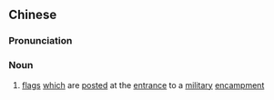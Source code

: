 {{also|门旗}}
==Chinese==
{{zh-forms|s=门旗}}

===Pronunciation===
{{zh-pron
|m=ménqí
|cat=n
}}

===Noun===
{{zh-noun}}

# {{lb|zh|archaic}} [[flag]]s [[which]] are [[posted]] at the [[entrance]] to a [[military]] [[encampment]]